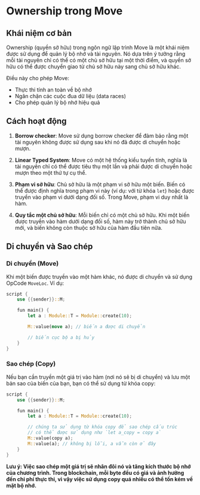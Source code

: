 # Ownership trong Move

## Khái niệm cơ bản

Ownership (quyền sở hữu) trong ngôn ngữ lập trình Move là một khái niệm được sử dụng để quản lý bộ nhớ và tài nguyên. Nó dựa trên ý tưởng rằng mỗi tài nguyên chỉ có thể có một chủ sở hữu tại một thời điểm, và quyền sở hữu có thể được chuyển giao từ chủ sở hữu này sang chủ sở hữu khác.

Điều này cho phép Move:
- Thực thi tính an toàn về bộ nhớ
- Ngăn chặn các cuộc đua dữ liệu (data races)
- Cho phép quản lý bộ nhớ hiệu quả

## Cách hoạt động

1. **Borrow checker**: Move sử dụng borrow checker để đảm bảo rằng một tài nguyên không được sử dụng sau khi nó đã được di chuyển hoặc mượn.

2. **Linear Typed System**: Move có một hệ thống kiểu tuyến tính, nghĩa là tài nguyên chỉ có thể được tiêu thụ một lần và phải được di chuyển hoặc mượn theo một thứ tự cụ thể.

3. **Phạm vi sở hữu**: Chủ sở hữu là một phạm vi sở hữu một biến. Biến có thể được định nghĩa trong phạm vi này (ví dụ: với từ khóa `let`) hoặc được truyền vào phạm vi dưới dạng đối số. Trong Move, phạm vi duy nhất là hàm.

4. **Quy tắc một chủ sở hữu**: Mỗi biến chỉ có một chủ sở hữu. Khi một biến được truyền vào hàm dưới dạng đối số, hàm này trở thành chủ sở hữu mới, và biến không còn thuộc sở hữu của hàm đầu tiên nữa.

## Di chuyển và Sao chép

### Di chuyển (Move)

Khi một biến được truyền vào một hàm khác, nó được di chuyển và sử dụng OpCode `MoveLoc`. Ví dụ:

```rust
script {
    use {{sender}}::M;

    fun main() {
        let a : Module::T = Module::create(10);

        M::value(move a); // biến a được di chuyển

        // biến cục bộ a bị hủy
    }
}
```

### Sao chép (Copy)
Nếu bạn cần truyền một giá trị vào hàm (nơi nó sẽ bị di chuyển) và lưu một bản sao của biến của bạn, bạn có thể sử dụng từ khóa copy:

```rust
script {
    use {{sender}}::M;

    fun main() {
        let a : Module::T = Module::create(10);

        // chúng ta sử dụng từ khóa copy để sao chép cấu trúc
        // có thể được sử dụng như `let a_copy = copy a`
        M::value(copy a);
        M::value(a); // không bị lỗi, a vẫn còn ở đây
    }
}
```

**Lưu ý: Việc sao chép một giá trị sẽ nhân đôi nó và tăng kích thước bộ nhớ của chương trình. Trong blockchain, mỗi byte đều có giá và ảnh hưởng đến chi phí thực thi, vì vậy việc sử dụng copy quá nhiều có thể tốn kém về mặt bộ nhớ.**
